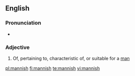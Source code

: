 ==English==

===Pronunciation===
* {{rhymes|ænɪʃ}}

===Adjective===
{{en-adj}}

# Of, pertaining to, characteristic of, or suitable for a [[man]]

[[pl:mannish]]
[[fi:mannish]]
[[te:mannish]]
[[vi:mannish]]